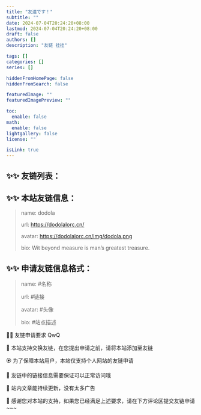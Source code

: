 ```yaml
---
title: "友達です！"
subtitle: ""
date: 2024-07-04T20:24:20+08:00
lastmod: 2024-07-04T20:24:20+08:00
draft: false
authors: []
description: "友链 挂挂"

tags: []
categories: []
series: []

hiddenFromHomePage: false
hiddenFromSearch: false

featuredImage: ""
featuredImagePreview: ""

toc:
  enable: false
math:
  enable: false
lightgallery: false
license: ""

isLink: true
---
```



## ✨️✨️ 友链列表：

<div className="friend-link-shell">
  <FriendLink
        name="dodola"
        url="https://dodolalorc.cn/"
        avatar="https://dodolalorc.cn/img/dodola.png"
        bio="要是人生能像星露谷就好了。"
  />

  <FriendLink
        name="思想犯"
        url="https://virgiling.github.io/"
        avatar="https://avatars.githubusercontent.com/u/71817082?v=4"
        bio="一个活的相对失败的 CSer"
  />
  <FriendLink
        name="Windlinxy"
        url="https://windlinxy.github.io/"
        avatar="https://windlinxy.github.io/images/windlinxy.jpg"
        bio="测试岗牛马的失败生活"
  />
  <FriendLink
        name="YorkWu's Blog"
        url="https://wyy.ink/"
        avatar="https://wyy.ink/img/%E5%A4%B4%E5%83%8F.jpg"
        bio="ddl:一个很强的学长QwQ！！"
  />
  <FriendLink
        name="无双"
        url="https://blog.wushuang233.com/"
        avatar="https://blog.wushuang233.com/usr/themes/handsome/assets/img/avatar.jpg"
        bio="ddl:是很强的陈老师！"
  />
  <FriendLink
        name="Roses"
        url="https://rossqaq.github.io/"
        avatar="https://avatars.githubusercontent.com/u/69858629?v=4"
        bio="NENU 唯一懂 C++ 的人"
  />
  <FriendLink
        name="Echo 的小窝"
        url="https://www.liveout.cn/"
        avatar="https://liveout.cn/wp-content/uploads/pic/photo/photo1.jpg"
        bio="漂泊于互联网中的小窝"
  />
  <FriendLink
        name="KAMIASUKA’s Blog"
        url="https://kamiasuka.top/index.html"
        avatar="https://foruda.gitee.com/avatar/1699007508663606881/13417927_kamiasuka_1699007508.png!avatar200" bio="Patience is key in life"
  />
  <FriendLink
        name="松種小窝"
        url="https://pineseed.cn/"
        avatar="https://pineseed.cn/wp-content/uploads/2024/08/picture.jpg"
        bio="花开又花落，时节暗中迁"
  />
  <FriendLink
        name="幻雪的博客"
        url="https://huanxueblog.top/"
        avatar="https://testingcf.jsdelivr.net/gh/huanxueshengmou/picture-host/f1468a693cb34923b75b0de186ba05d1860b18b8.jpg@1256w_1256h_!web-article-pic.webp"
        bio="腐烂于花海，致死于所爱"
  />

</div>

## ✨️✨️ 本站友链信息：

> name: dodola
>
> url: https://dodolalorc.cn/
>
> avatar: https://dodolalorc.cn/img/dodola.png
>
> bio: Wit beyond measure is man’s greatest treasure.

## ✨️✨️ 申请友链信息格式：

> name: #名称
>
> url: #链接
>
> avatar: #头像
>
> bio: #站点描述

🎇🎇 友链申请要求 QwQ

🎉 本站支持交换友链，在您提出申请之前，请将本站添加至友链

🏵️ 为了保障本站用户，本站仅支持个人网站的友链申请

💐 友链中的链接信息需要保证可以正常访问哦

🍖 站内文章能持续更新，没有太多广告

🎴 感谢您对本站的支持，如果您已经满足上述要求，请在下方评论区提交友链申请~~~
